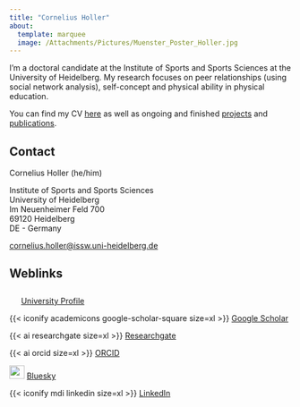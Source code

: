 ```yaml
---
title: "Cornelius Holler"
about:
  template: marquee
  image: /Attachments/Pictures/Muenster_Poster_Holler.jpg
---
```


I'm a doctoral candidate at the Institute of Sports and Sports Sciences at the University of Heidelberg. My research focuses on peer relationships (using social network analysis), self-concept and physical ability in physical education.

You can find my CV [here](CV.qmd) as well as ongoing and finished [projects](projects.qmd) and [publications](publications.qmd).

## Contact

Cornelius Holler (he/him)

Institute of Sports and Sports Sciences\
University of Heidelberg\
Im Neuenheimer Feld 700\
69120 Heidelberg\
DE - Germany

[cornelius.holler\@issw.uni-heidelberg.de](mailto:cornelius.holler@issw.uni-heidelberg.de)

## Weblinks

![](Attachments/Pictures/ISSW_logo.png){width="17" height="24"} [University Profile](https://www.issw.uni-heidelberg.de/personal/homepage/holler_c.html){target="_blank"}

{{< iconify academicons google-scholar-square size=xl >}} [Google Scholar](https://scholar.google.com/citations?hl=de&user=QUCCKq0AAAAJ){target="_blank"}

{{< ai researchgate size=xl >}} [Researchgate](https://www.researchgate.net/profile/Cornelius_Holler){target="_blank"}

{{< ai orcid size=xl >}} [ORCID](https://orcid.org/0009-0008-6599-8971){target="_blank"}

![](Attachments/Pictures/Bluesky.png){width="27" height="24"} [Bluesky](https://bsky.app/profile/corneliusholler.de){target="_blank"}

{{< iconify mdi linkedin size=xl >}} [LinkedIn](https://www.linkedin.com/in/cornelius-holler/){target="_blank"}
